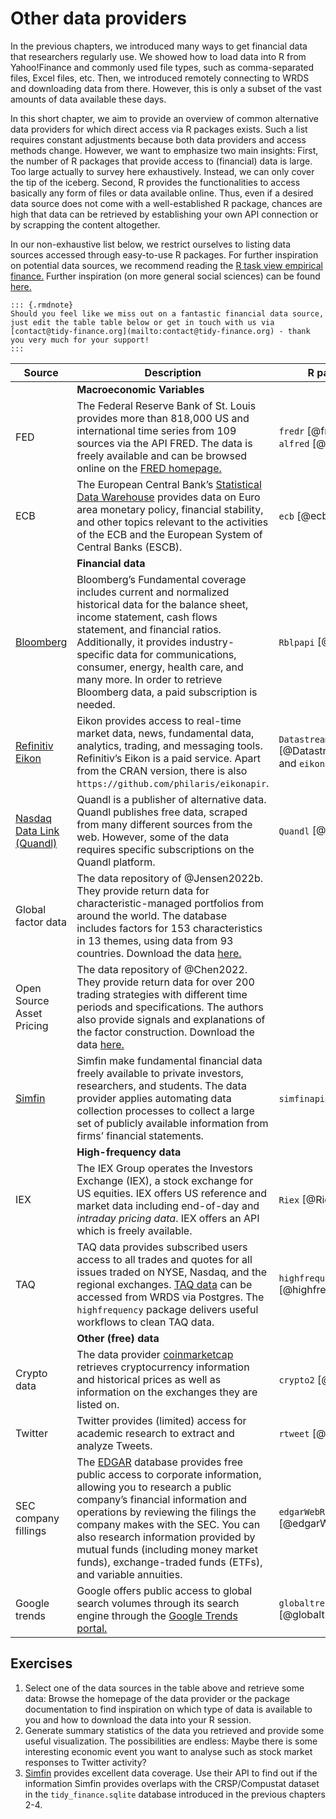 # Other data providers

In the previous chapters, we introduced many ways to get financial data that researchers regularly use. We showed how to load data into R from Yahoo!Finance and commonly used file types, such as comma-separated files, Excel files, etc. Then, we introduced remotely connecting to WRDS and downloading data from there. However, this is only a subset of the vast amounts of data available these days.

In this short chapter, we aim to provide an overview of common alternative data providers for which direct access via R packages exists. Such a list requires constant adjustments because both data providers and access methods change. However, we want to emphasize two main insights: First, the number of R packages that provide access to (financial) data is large. Too large actually to survey here exhaustively. Instead, we can only cover the tip of the iceberg. Second, R provides the functionalities to access basically any form of files or data available online. Thus, even if a desired data source does not come with a well-established R package, chances are high that data can be retrieved by establishing your own API connection or by scrapping the content altogether.

In our non-exhaustive list below, we restrict ourselves to listing data sources accessed through easy-to-use R packages. For further inspiration on potential data sources, we recommend reading the [R task view empirical finance.](https://cran.r-project.org/web/views/Finance.html) Further inspiration (on more general social sciences) can be found [here.](https://cengel.github.io/gearup2016/SULdataAccess.html)

```asis
::: {.rmdnote}
Should you feel like we miss out on a fantastic financial data source, just edit the table table below or get in touch with us via [contact@tidy-finance.org](mailto:contact@tidy-finance.org) - thank you very much for your support!
:::
```

| Source | Description  | R packages                                       |
|--------|---------------------------------------|-----------------|
|          | **Macroeconomic Variables**         |                         |
| FED                                                                       | The Federal Reserve Bank of St. Louis provides more than 818,000 US and international time series from 109 sources via the API FRED. The data is freely available and can be browsed online on the [FRED homepage.](https://fred.stlouisfed.org/)                                                                                                                                                      | `fredr` [@fredr] and `alfred` [@alfred]                |
| ECB                                                                       | The European Central Bank's [Statistical Data Warehouse](https://sdw.ecb.europa.eu/) provides data on Euro area monetary policy, financial stability, and other topics relevant to the activities of the ECB and the European System of Central Banks (ESCB).                                                                                                                                          | `ecb` [@ecb]                                           |
|                                                                           | **Financial data**                                                                                                                                                                                                                                                                                                                                                                                     |                                                        |
| [Bloomberg](https://www.bloomberg.com/)                                   | Bloomberg's Fundamental coverage includes current and normalized historical data for the balance sheet, income statement, cash flows statement, and financial ratios. Additionally, it provides industry-specific data for communications, consumer, energy, health care, and many more. In order to retrieve Bloomberg data, a paid subscription is needed.                                           | `Rblpapi` [@Rblpapi]                                   |
| [Refinitiv Eikon](https://www.refinitiv.com/en/financial-data) | Eikon provides access to real-time market data, news, fundamental data, analytics, trading, and messaging tools. Refinitiv's Eikon is a paid service. Apart from the CRAN version, there is also `https://github.com/philaris/eikonapir`.                                                       | `DatastreamDSWS2R` [@DatastreamDSWS2R] and `eikonapir` |
| [Nasdaq Data Link (Quandl)](data.nasdaq.com/publishers/qdl)               | Quandl is a publisher of alternative data. Quandl publishes free data, scraped from many different sources from the web. However, some of the data requires specific subscriptions on the Quandl platform.                                                                                                                                                                                             | `Quandl` [@Quandl]                                     |
| Global factor data                                                        | The data repository of @Jensen2022b. They provide return data for characteristic-managed portfolios from around the world. The database includes factors for 153 characteristics in 13 themes, using data from 93 countries. Download the data [here.](https://jkpfactors.com/)                                                                                                                        |                                                        |
| Open Source Asset Pricing                                                 | The data repository of @Chen2022. They provide return data for over 200 trading strategies with different time periods and specifications. The authors also provide signals and explanations of the factor construction. Download the data [here.](https://www.openassetpricing.com/data)                                                                                                              |                                                        |
| [Simfin](https://simfin.com/)                                             | Simfin make fundamental financial data freely available to private investors, researchers, and students. The data provider applies automating data collection processes to collect a large set of publicly available information from firms' financial statements.                                                                                                                                     | `simfinapi` [@simfinapi]                               |
|                                                                           | **High-frequency data**                                                                                                                                                                                                                                                                                                                                                                                |                                                        |
| IEX                                                                       | The IEX Group operates the Investors Exchange (IEX), a stock exchange for US equities. IEX offers US reference and market data including end-of-day and *intraday pricing data*. IEX offers an API which is freely available.                                                                                                                                                                          | `Riex` [@Riex]                                         |
| TAQ                                                                       | TAQ data provides subscribed users access to all trades and quotes for all issues traded on NYSE, Nasdaq, and the regional exchanges. [TAQ data](https://www.nyse.com/market-data/historical) can be accessed from WRDS via Postgres. The `highfrequency` package delivers useful workflows to clean TAQ data.                                                                                         | `highfrequency` [@highfrequency]                       |
|                                                                           | **Other (free) data**                                                                                                                                                                                                                                                                                                                                                                                  |                                                        |
| Crypto data                                                               | The data provider [coinmarketcap](coinmarketcap.com) retrieves cryptocurrency information and historical prices as well as information on the exchanges they are listed on.                                                                                                                                                                                                                            | `crypto2` [@crypto2]                                   |
| Twitter                                                                   | Twitter provides (limited) access for academic research to extract and analyze Tweets.                                                                                                                                                                                                                                                                                                                 | `rtweet` [@rtweet]                                     |
| SEC company fillings                                                      | The [EDGAR](https://www.sec.gov/edgar/about) database provides free public access to corporate information, allowing you to research a public company's financial information and operations by reviewing the filings the company makes with the SEC. You can also research information provided by mutual funds (including money market funds), exchange-traded funds (ETFs), and variable annuities. | `edgarWebR` [@edgarWebR]                               |
| Google trends                                                             | Google offers public access to global search volumes through its search engine through the [Google Trends portal.](https://trends.google.com/trends/?geo=DK)                                                                                                                                                                                                                                           | `globaltrends` [@globaltrends]                         |

## Exercises

1.  Select one of the data sources in the table above and retrieve some data: Browse the homepage of the data provider or the package documentation to find inspiration on which type of data is available to you and how to download the data into your R session.
2.  Generate summary statistics of the data you retrieved and provide some useful visualization. The possibilities are endless: Maybe there is some interesting economic event you want to analyse such as stock market responses to Twitter activity?
3.  [Simfin](https://simfin.com/) provides excellent data coverage. Use their API to find out if the information Simfin provides overlaps with the CRSP/Compustat dataset in the `tidy_finance.sqlite` database introduced in the previous chapters 2-4.
